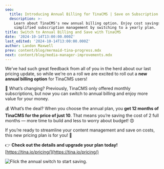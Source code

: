 ```yaml
---
seo:
  title: Introducing Annual Billing for TinaCMS | Save on Subscription Costs
  description: >-
    Learn about TinaCMS's new annual billing option. Enjoy cost savings and
    simplified subscription management by switching to a yearly plan.
title: Switch to Annual Billing and Save with TinaCMS
date: '2024-10-14T13:00:00.000Z'
last_edited: '2024-10-14T13:00:00.000Z'
author: Landon Maxwell
prev: content/blog/mermaid-tina-progress.mdx
next: content/blog/media-manager-improvements.mdx
---
```


We’ve had such great feedback from all of you in the herd about our last pricing update, so while we're on a roll we are excited to roll out a **new annual billing option** for TinaCMS users!

📅 What’s changing? Previously, TinaCMS only offered monthly subscriptions, but now you can switch to annual billing and enjoy more value for your money.

💰 What’s the deal? When you choose the annual plan, you **get 12 months of TinaCMS for the price of just 10**. That means you’re saving the cost of 2 full months — more time to build and less to worry about budget! 😍

If you’re ready to streamline your content management and save on costs, this new pricing plan is for you! 🙌

👉 **Check out the details and upgrade your plan today!** [https://tina.io/pricing/](https://tina.io/pricing/)

![](/img/blog/annual-billing/annual-billing-blog.png "Flick the annual switch to start saving.")
